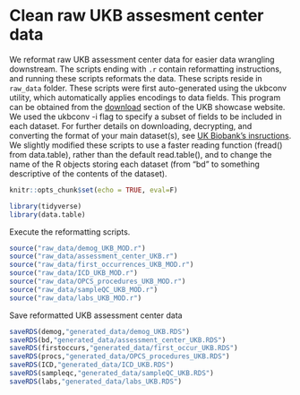 # Clean raw UKB assesment center data {#reformat-raw-data}

We reformat raw UKB assessment center data for easier data wrangling downstream. The scripts ending with `.r` contain reformatting instructions, and running these scripts reformats the data. These scripts reside in `raw_data` folder. These scripts were first auto-generated using the ukbconv utility, which automatically applies encodings to data fields. This program can be obtained from the [download](https://biobank.ndph.ox.ac.uk/showcase/download.cgi) section of the UKB showcase website. We used the ukbconv -i flag to specify a subset of fields to be included in each dataset.  For further details on downloading, decrypting, and converting the format of your main dataset(s), see [UK Biobank's insructions](https://biobank.ndph.ox.ac.uk/~bbdatan/Accessing_UKB_data_v2.3.pdf). We slightly modified these scripts to use a faster reading function (fread() from data.table), rather than the default read.table(), and to change the name of the R objects storing each dataset (from "bd" to something descriptive of the contents of the dataset).

```r
knitr::opts_chunk$set(echo = TRUE, eval=F)
```

```r
library(tidyverse)
library(data.table)
```

Execute the reformatting scripts. 
```r
source("raw_data/demog_UKB_MOD.r")
source("raw_data/assessment_center_UKB.r")
source("raw_data/first_occurrences_UKB_MOD.r")
source("raw_data/ICD_UKB_MOD.r")
source("raw_data/OPCS_procedures_UKB_MOD.r")
source("raw_data/sampleQC_UKB_MOD.r")
source("raw_data/labs_UKB_MOD.r")
```

Save reformatted UKB assessment center data
```r
saveRDS(demog,"generated_data/demog_UKB.RDS")
saveRDS(bd,"generated_data/assessment_center_UKB.RDS")
saveRDS(firstoccurs,"generated_data/first_occur_UKB.RDS")
saveRDS(procs,"generated_data/OPCS_procedures_UKB.RDS")
saveRDS(ICD,"generated_data/ICD_UKB.RDS")
saveRDS(sampleqc,"generated_data/sampleQC_UKB.RDS")
saveRDS(labs,"generated_data/labs_UKB.RDS")
```



















